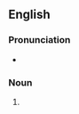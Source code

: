 {{also|abat-voix}}
==English==

===Pronunciation===
* {{a|US}} {{IPA|en|/ɑ.ˌbɑv.ˈwɑ/}}

===Noun===
{{en-noun|abatvoix}}

# {{alternative form of|en|abat-voix}}